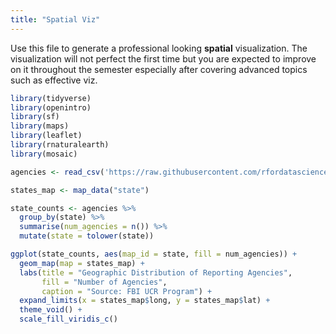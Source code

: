 ```yaml
---
title: "Spatial Viz"
---
```


Use this file to generate a professional looking **spatial** visualization.  The visualization will not perfect the first time but you are expected to improve on it throughout the semester especially after covering advanced topics such as effective viz.

```r
library(tidyverse)
library(openintro)
library(sf)
library(maps)
library(leaflet)
library(rnaturalearth)
library(mosaic)

agencies <- read_csv('https://raw.githubusercontent.com/rfordatascience/tidytuesday/main/data/2025/2025-02-18/agencies.csv')

states_map <- map_data("state")

state_counts <- agencies %>%
  group_by(state) %>%
  summarise(num_agencies = n()) %>%
  mutate(state = tolower(state))

ggplot(state_counts, aes(map_id = state, fill = num_agencies)) +
  geom_map(map = states_map) +
  labs(title = "Geographic Distribution of Reporting Agencies",
       fill = "Number of Agencies",
       caption = "Source: FBI UCR Program") +
  expand_limits(x = states_map$long, y = states_map$lat) +
  theme_void() +
  scale_fill_viridis_c()
```

